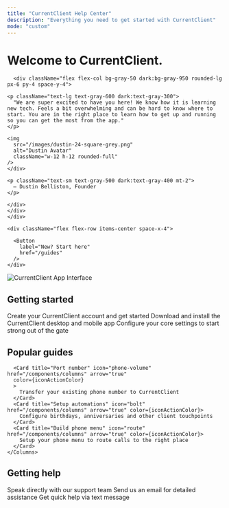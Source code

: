 ```yaml
---
title: "CurrentClient Help Center"
description: "Everything you need to get started with CurrentClient"
mode: "custom"
---
```




<div className="flex flex-col lg:flex-row  justify-between py-16 px-4 max-w-6xl mx-auto">
  <div className="lg:w-1/2 lg:pr-12 mb-8 lg:mb-0">
    <div className="flex flex-col mb-6 space-y-6">
      <h1 className="text-5xl text-gray-900 dark:text-white font-medium">
        Welcome to CurrentClient.
      </h1>
          
      
      <div className="flex flex-col bg-gray-50 dark:bg-gray-950 rounded-lg px-6 py-4 space-y-4">

    <p className="text-lg text-gray-600 dark:text-gray-300">
      "We are super excited to have you here! We know how it is learning new tech. Feels a bit overwhelming and can be hard to know where to start. You are in the right place to learn how to get up and running so you can get the most from the app."
    </p>

<div className="flex flex-row items-center space-x-4">
<div className="flex ring-2 ring-gray-200 dark:ring-gray-800 rounded-full">

    <img
      src="/images/dustin-24-square-grey.png"
      alt="Dustin Avatar"
      className="w-12 h-12 rounded-full"
    />
    </div>

    <p className="text-sm text-gray-500 dark:text-gray-400 mt-2">
      — Dustin Belliston, Founder 
    </p>

    </div>
    </div>
    </div>

    <div className="flex flex-row items-center space-x-4">

      <Button
        label="New? Start here"
        href="/guides"
      />
    </div>

  </div>
  <div className="lg:w-1/2">
    <img
      src="/images/apppair.png"
      alt="CurrentClient App Interface"
      className="w-2/3 h-auto rounded-lg mx-auto"
    />
  </div>
</div>

<div className="max-w-6xl mx-auto px-4 py-16 space-y-12">
  <div>
    <h2 className="text-2xl text-gray-900 dark:text-white font-normal mb-6">Getting started</h2>
    <Columns cols={3}>
      <Card title="Signup" icon="user-plus" href="/components/columns" arrow="true" 
      color={iconActionColor}
      >
        Create your CurrentClient account and get started
      </Card>
      <Card title="Install apps" icon="download" href="/components/columns" arrow="true" color={iconActionColor}>
        Download and install the CurrentClient desktop and mobile app
      </Card>
      <Card title="Initial setup" icon="play"  href="/components/columns" arrow="true" color={iconActionColor}>
        Configure your core settings to start strong out of the gate
      </Card>
    </Columns>
  </div>

  <div>
    <h2 className="text-2xl text-gray-900 dark:text-white font-normal mb-6">Popular guides</h2>
    <Columns cols={3}>

      <Card title="Port number" icon="phone-volume" href="/components/columns" arrow="true" 
      color={iconActionColor}
      >
        Transfer your existing phone number to CurrentClient
      </Card>
      <Card title="Setup automations" icon="bolt" href="/components/columns" arrow="true" color={iconActionColor}>
        Configure birthdays, anniversaries and other client touchpoints
      </Card>
      <Card title="Build phone menu" icon="route" href="/components/columns" arrow="true" color={iconActionColor}>
        Setup your phone menu to route calls to the right place
      </Card>      
    </Columns>

  </div>

  <div>
    <h2 className="text-2xl text-gray-900 dark:text-white font-normal mb-6">Getting help</h2>
    <Columns cols={3}>
      <Card title="Call us" icon="phone" href="/components/columns" arrow="true" color={iconActionColor}>
        Speak directly with our support team
      </Card>
      <Card title="Email us" icon="envelope" href="/components/columns" arrow="true" color={iconActionColor}>
        Send us an email for detailed assistance
      </Card>
      <Card title="Text us" icon="comments" href="/components/columns" arrow="true" color={iconActionColor}>
        Get quick help via text message
      </Card>
    </Columns>
  </div>
</div>
